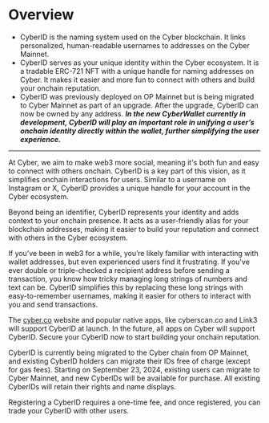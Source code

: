 # Overview

- CyberID is the naming system used on the Cyber blockchain. It links personalized, human-readable usernames to addresses on the Cyber Mainnet.
- CyberID serves as your unique identity within the Cyber ecosystem. It is a tradable ERC-721 NFT with a unique handle for naming addresses on Cyber. It makes it easier and more fun to connect with others and build your onchain reputation.
- CyberID was previously deployed on OP Mainnet but is being migrated to Cyber Mainnet as part of an upgrade. After the upgrade, CyberID can now be owned by any address. ***In the new CyberWallet currently in development, CyberID will play an important role in unifying a user’s onchain identity directly within the wallet, further simplifying the user experience.***

---

At Cyber, we aim to make web3 more social, meaning it's both fun and easy to connect with others onchain. CyberID is a key part of this vision, as it simplifies onchain interactions for users. Similar to a username on Instagram or X, CyberID provides a unique handle for your account in the Cyber ecosystem.

Beyond being an identifier, CyberID represents your identity and adds context to your onchain presence. It acts as a user-friendly alias for your blockchain addresses, making it easier to build your reputation and connect with others in the Cyber ecosystem.

If you’ve been in web3 for a while, you’re likely familiar with interacting with wallet addresses, but even experienced users find it frustrating. If you've ever double or triple-checked a recipient address before sending a transaction, you know how tricky managing long strings of numbers and text can be. CyberID simplifies this by replacing these long strings with easy-to-remember usernames, making it easier for others to interact with you and send transactions.

The [cyber.co](http://cyber.co/) website and popular native apps, like cyberscan.co and Link3 will support CyberID at launch. In the future, all apps on Cyber will support CyberID. Secure your CyberID now to start building your onchain reputation.

CyberID is currently being migrated to the Cyber chain from OP Mainnet, and existing CyberID holders can migrate their IDs free of charge (except for gas fees). Starting on September 23, 2024, existing users can migrate to Cyber Mainnet, and new CyberIDs will be available for purchase. All existing CyberIDs will retain their rights and name displays.

Registering a CyberID requires a one-time fee, and once registered, you can trade your CyberID with other users.
